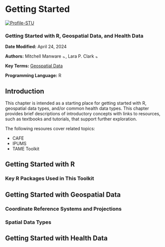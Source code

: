 # Getting Started {#chapter-getting-started}

[![Profile-STU](images/user_profiles/profilestu.svg)](#profilestu)

### Getting Started with R, Geospatial Data, and Health Data {-}

**Date Modified:** April 24, 2024

**Authors:** Mitchell Manware [![author-mm](images/orcid.png){width=10}](https://orcid.org/0009-0003-6440-6106), Lara P. Clark [![author-lpc](images/orcid.png){width=10}](https://orcid.org/0000-0001-6940-5442)

**Key Terms:** [Geospatial Data](#def-geospatial-data)

**Programming Language:** R

## Introduction

This chapter is intended as a starting place for getting started with R, geospatial data types, and/or common health data types. This chapter provides brief descriptions of introductory concepts with links to resources, such as textbooks and tutorials, that support further exploration.

The following resoures cover related topics: 

- CAFE
- IPUMS
- TAME Toolkit

## Getting Started with R

### Key R Packages Used in This Toolkit

## Getting Started with Geospatial Data

### Coordinate Reference Systems and Projections

### Spatial Data Types

## Getting Started with Health Data



